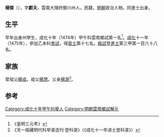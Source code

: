 {{Otheruses|other=名为杨杰的其他人物|杨杰}}

'''楊傑'''（{{bd|1452年||？}}），字'''獻夫'''，雲南大理府鄧川州人，民籍，[[明朝|明朝]]政治人物。同進士出身。

== 生平 ==
早年出身州學生，成化十年（1474年）甲午科雲南鄉試第一名<ref>《皇明三元考》</ref>。[[成化|成化]]十一年（1475年），參加乙未科[[會試|會試]]，得[[貢士|貢士]]第十七名。[[殿試|殿試]]登[[進士|進士]]第三甲第一百六十八名。

== 家族 ==
曾祖父[[楊成|楊成]]。祖父[[楊慧|楊慧]]。父亲[[楊源|楊源]]<ref>《天一阁藏明代科举录选刊·登科录》（《成化十一年进士登科录》）</ref>。

==参考==
{{reflist}}

{{成化十一年乙未科殿試金榜}}

{{Authority control}}

{{DEFAULTSORT:Yang杨}}

[[Category:成化十年甲午科舉人|Category:成化十年甲午科舉人]]
[[Category:明朝雲南鄉試解元|Category:明朝雲南鄉試解元]]


{{明朝人物小作品}}